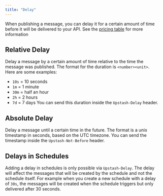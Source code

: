 ```yaml
---
title: "Delay"
---
```

When publishing a message, you can delay it for a certain amount of time before
it will be delivered to your API. See the [pricing table](https://upstash.com/pricing/qstash) for more information
## Relative Delay
Delay a message by a certain amount of time relative to the time the message was
published.
The format for the duration is `<number><unit>`. Here are some examples:
- `10s` = 10 seconds
- `1m` = 1 minute
- `30m` = half an hour
- `2h` = 2 hours
- `7d` = 7 days
You can send this duration inside the `Upstash-Delay` header.
## Absolute Delay
Delay a message until a certain time in the future. The format is a unix
timestamp in seconds, based on the UTC timezone.
You can send the timestamp inside the `Upstash-Not-Before` header.
## Delays in Schedules
Adding a delay in schedules is only possible via `Upstash-Delay`. The
delay will affect the messages that will be created by the schedule and not the
schedule itself.
For example when you create a new schedule with a delay of `30s`, the messages
will be created when the schedule triggers but only delivered after 30 seconds.